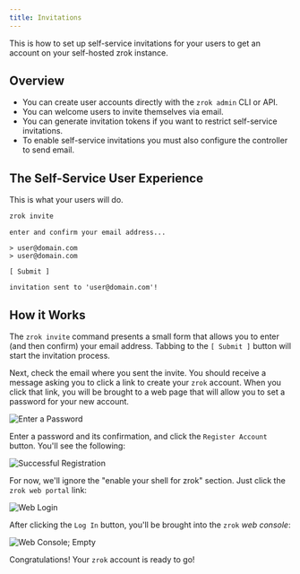 ```yaml
---
title: Invitations
---
```


This is how to set up self-service invitations for your users to get an account on your self-hosted zrok instance.

## Overview

- You can create user accounts directly with the `zrok admin` CLI or API.
- You can welcome users to invite themselves via email.
- You can generate invitation tokens if you want to restrict self-service invitations.
- To enable self-service invitations you must also configure the controller to send email.

## The Self-Service User Experience

This is what your users will do.

```bash
zrok invite
```

```buttonless title="Output"
enter and confirm your email address...

> user@domain.com
> user@domain.com

[ Submit ]

invitation sent to 'user@domain.com'!
```

## How it Works

The `zrok invite` command presents a small form that allows you to enter (and then confirm) your email address. Tabbing to the `[ Submit ]` button will start the invitation process.

Next, check the email where you sent the invite. You should receive a message asking you to click a link to create your `zrok` account. When you click that link, you will be brought to a web page that will allow you to set a password for your new account.

![Enter a Password](/zrok_verify.png)

Enter a password and its confirmation, and click the `Register Account` button. You'll see the following:

![Successful Registration](/zrok_registration_success.png)

For now, we'll ignore the "enable your shell for zrok" section. Just click the `zrok web portal` link:

![Web Login](/zrok_web_login.png)

After clicking the `Log In` button, you'll be brought into the `zrok` _web console_:

![Web Console; Empty](/zrok_web_console_empty.png)

Congratulations! Your `zrok` account is ready to go!

